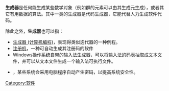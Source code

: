 {{noteTA
|G1=IT
}}
{{Otheruses|生成器模式|subject=生成有用数据的软件程序|other=软件[[设计模式|设计模式]]方面的含义}}

'''生成器'''是任何能生成某些数学对象（例如群的元素可以由其生成元生成），或者其它有用数据的算法。其中一类的生成器是代码生成器，它能代替人力生成软件代码。

除此之外，'''生成器'''也可以指：

*[[生成器_(计算机编程)|生成器 (计算机编程)]]，表现得类似迭代器的一种例程。
*[[注册机|注册机]]，一种可自动生成其注册码的软件
*Windows操作系统自带的输入法生成器，可以将输入法的码表抽取成文本文件，并可以从文本文件生成一个输入法可执行文件。
*{{tsl|en|Password Generator|密码生成器}}，某些系统会采用电脑程序自动产生密码，以提高系统安全性。

<!-- 本調用由 {{subst:Uncategorized/auto}} 自動產生。 -->

{{消歧义}}
{{software-stub}}
[[Category:软件|Category:软件]]